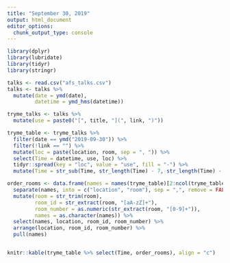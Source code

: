---
title: "September 30, 2019"
output: html_document
editor_options: 
  chunk_output_type: console
---

```{r, echo = FALSE, message = FALSE, warning = FALSE}
library(dplyr)
library(lubridate)
library(tidyr)
library(stringr)

talks <- read.csv("afs_talks.csv")
talks <- talks %>%
  mutate(date = ymd(date),
         datetime = ymd_hms(datetime))

tryme_talks <- talks %>%
  mutate(use = paste0("[", title, "](", link, ")"))

tryme_table <- tryme_talks %>%
  filter(date == ymd("2019-09-30")) %>%
  filter(!link == "") %>%
  mutate(loc = paste(location, room, sep = ", ")) %>%
  select(Time = datetime, use, loc) %>%
  tidyr::spread(key = "loc", value = "use", fill = "-") %>%
  mutate(Time = str_sub(Time, str_length(Time) - 7, str_length(Time) - 3))

order_rooms <- data.frame(names = names(tryme_table)[2:ncol(tryme_table)]) %>%
  separate(names, into = c("location", "room"), sep = ",", remove = FALSE) %>%
  mutate(room = str_trim(room),
         room_id = str_extract(room, "[aA-zZ]+"), 
         room_number = as.numeric(str_extract(room, "[0-9]+")),
         names = as.character(names)) %>%
  select(names, location, room_id, room_number) %>%
  arrange(location, room_id, room_number) %>%
  pull(names)


knitr::kable(tryme_table %>% select(Time, order_rooms), align = "c")

```